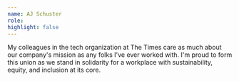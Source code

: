 ```yaml
---
name: AJ Schuster
role:
highlight: false
---
```

My colleagues in the tech organization at The Times care as much about our company's mission as any folks I've ever worked with. I'm proud to form this union as we stand in solidarity for a workplace with sustainability, equity, and inclusion at its core.
